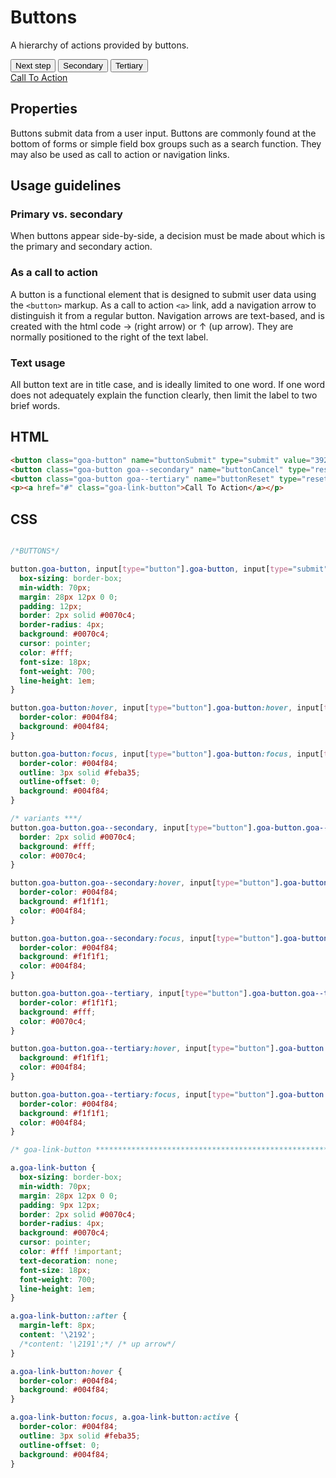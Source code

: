 

<Meta title="Design System/Basic Elements/Buttons/HTML" />

# Buttons

A hierarchy of actions provided by buttons.

<Preview>
  <Story name="Variants" height={100} parameters={
    {
      design: {
        specUrl: 'https://xd.adobe.com/spec/75ca41d4-040c-4b1d-6ff9-0430b7119cf0-03fb/screen/ea24fb1f-4b15-495f-8fe6-603d1ac538a4/Buttons',
        reviewUrl: 'https://xd.adobe.com/view/75ca41d4-040c-4b1d-6ff9-0430b7119cf0-03fb/'
      }
    }
  }>
    <div>
        <button class="goa-button" name="buttonSubmit" type="submit" value="3921">Next step</button>
        <button class="goa-button goa--secondary" name="buttonCancel" type="reset" value="3920">Secondary</button>
        <button class="goa-button goa--tertiary" name="buttonReset" type="reset" value="3920">Tertiary</button>
    </div>
  </Story>
</Preview>

<Preview>
  <Story name="Links as Buttons" height={100}>
    <div>
        <a href="#" class="goa-link-button">Call To Action</a>
    </div>
  </Story>
</Preview>

## Properties
Buttons submit data from a user input. Buttons are commonly found at the bottom of forms or simple 
field box groups such as a search function. They may also be used as call to action or navigation 
links.

## Usage guidelines
### Primary vs. secondary
When buttons appear side-by-side, a decision must be made about which is the primary and secondary 
action.



### As a call to action
A button is a functional element that is designed to submit user data using the `<button>` markup. As a call to action `<a>` link, add a navigation arrow to distinguish it from a regular button. Navigation arrows are text-based, and is created with the html code &rarr; (right arrow) or &uarr; (up arrow). They are normally positioned to the right of the text label.


### Text usage
All button text are in title case, and is ideally limited to one word. If one word does not adequately explain the function clearly, then limit the label to two brief words.



## HTML

```html
<button class="goa-button" name="buttonSubmit" type="submit" value="3921">Next step</button>
<button class="goa-button goa--secondary" name="buttonCancel" type="reset" value="3920">Secondary</button>
<button class="goa-button goa--tertiary" name="buttonReset" type="reset" value="3920">Tertiary</button>
<p><a href="#" class="goa-link-button">Call To Action</a></p>
```

## CSS

```css

/*BUTTONS*/

button.goa-button, input[type="button"].goa-button, input[type="submit"].goa-button {
  box-sizing: border-box;
  min-width: 70px;
  margin: 28px 12px 0 0;
  padding: 12px;
  border: 2px solid #0070c4;
  border-radius: 4px;
  background: #0070c4;
  cursor: pointer;
  color: #fff;
  font-size: 18px;
  font-weight: 700;
  line-height: 1em;
}

button.goa-button:hover, input[type="button"].goa-button:hover, input[type="submit"].goa-button:hover {
  border-color: #004f84;
  background: #004f84;
}

button.goa-button:focus, input[type="button"].goa-button:focus, input[type="submit"].goa-button:focus {
  border-color: #004f84;
  outline: 3px solid #feba35;
  outline-offset: 0;
  background: #004f84;
}

/* variants ***/
button.goa-button.goa--secondary, input[type="button"].goa-button.goa--secondary {
  border: 2px solid #0070c4;
  background: #fff;
  color: #0070c4;
}

button.goa-button.goa--secondary:hover, input[type="button"].goa-button.goa--secondary:hover {
  border-color: #004f84;
  background: #f1f1f1;
  color: #004f84;
}

button.goa-button.goa--secondary:focus, input[type="button"].goa-button.goa--secondary:focus {
  border-color: #004f84;
  background: #f1f1f1;
  color: #004f84;
}

button.goa-button.goa--tertiary, input[type="button"].goa-button.goa--tertiary {
  border-color: #f1f1f1;
  background: #fff;
  color: #0070c4;
}

button.goa-button.goa--tertiary:hover, input[type="button"].goa-button.goa--tertiary:hover {
  background: #f1f1f1;
  color: #004f84;
}

button.goa-button.goa--tertiary:focus, input[type="button"].goa-button.goa--tertiary:focus {
  border-color: #004f84;
  background: #f1f1f1;
  color: #004f84;
}

/* goa-link-button ***********************************************************/

a.goa-link-button {
  box-sizing: border-box;
  min-width: 70px;
  margin: 28px 12px 0 0;
  padding: 9px 12px;
  border: 2px solid #0070c4;
  border-radius: 4px;
  background: #0070c4;
  cursor: pointer;
  color: #fff !important;
  text-decoration: none;
  font-size: 18px;
  font-weight: 700;
  line-height: 1em;
}

a.goa-link-button::after {
  margin-left: 8px;
  content: '\2192';
  /*content: '\2191';*/ /* up arrow*/
}

a.goa-link-button:hover {
  border-color: #004f84;
  background: #004f84;
}

a.goa-link-button:focus, a.goa-link-button:active {
  border-color: #004f84;
  outline: 3px solid #feba35;
  outline-offset: 0;
  background: #004f84;
}

```
